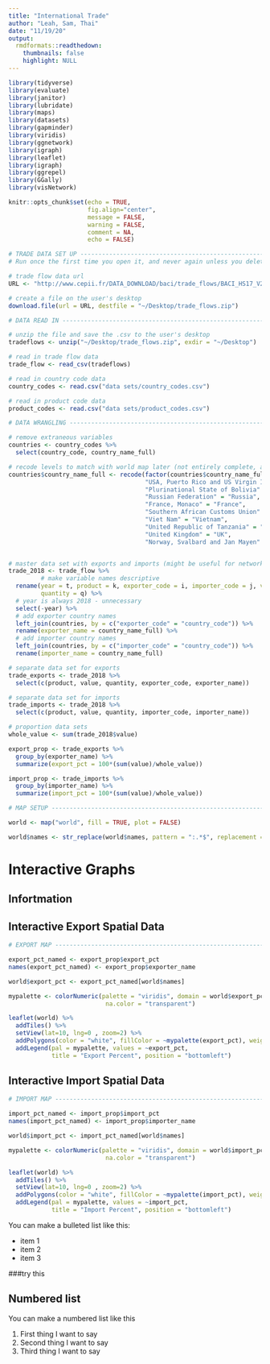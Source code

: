 ```yaml
---
title: "International Trade"
author: "Leah, Sam, Thai"
date: "11/19/20"
output:
  rmdformats::readthedown:
    thumbnails: false
    highlight: NULL
---
```


```r
library(tidyverse)
library(evaluate)
library(janitor)
library(lubridate)
library(maps)
library(datasets)
library(gapminder)
library(viridis)
library(ggnetwork)
library(igraph)
library(leaflet)
library(igraph)
library(ggrepel)
library(GGally)
library(visNetwork)

knitr::opts_chunk$set(echo = TRUE, 
                      fig.align="center", 
                      message = FALSE, 
                      warning = FALSE, 
                      comment = NA, 
                      echo = FALSE)
```



```r
# TRADE DATA SET UP ----------------------------------------------------------------------
# Run once the first time you open it, and never again unless you delete the files

# trade flow data url
URL <- "http://www.cepii.fr/DATA_DOWNLOAD/baci/trade_flows/BACI_HS17_V202001.zip"

# create a file on the user's desktop 
download.file(url = URL, destfile = "~/Desktop/trade_flows.zip")
```

```r
# DATA READ IN ---------------------------------------------------------------------------

# unzip the file and save the .csv to the user's desktop
tradeflows <- unzip("~/Desktop/trade_flows.zip", exdir = "~/Desktop")

# read in trade flow data 
trade_flow <- read_csv(tradeflows)

# read in country code data 
country_codes <- read.csv("data sets/country_codes.csv")

# read in product code data 
product_codes <- read.csv("data sets/product_codes.csv")
```


```r
# DATA WRANGLING -------------------------------------------------------------------------

# remove extraneous variables 
countries <- country_codes %>%
  select(country_code, country_name_full) 

# recode levels to match with world map later (not entirely complete, add more if noticed)
countries$country_name_full <- recode(factor(countries$country_name_full), 
                                      "USA, Puerto Rico and US Virgin Islands" = "USA", 
                                      "Plurinational State of Bolivia" = "Bolivia", 
                                      "Russian Federation" = "Russia", 
                                      "France, Monaco" = "France",
                                      "Southern African Customs Union" = "South Africa", 
                                      "Viet Nam" = "Vietnam", 
                                      "United Republic of Tanzania" = "Tanzania", 
                                      "United Kingdom" = "UK", 
                                      "Norway, Svalbard and Jan Mayen" = "Norway")


# master data set with exports and imports (might be useful for networks)
trade_2018 <- trade_flow %>%
         # make variable names descriptive
  rename(year = t, product = k, exporter_code = i, importer_code = j, value = v, 
         quantity = q) %>%
  # year is always 2018 - unnecessary 
  select(-year) %>%
  # add exporter country names 
  left_join(countries, by = c("exporter_code" = "country_code")) %>%
  rename(exporter_name = country_name_full) %>%
  # add importer country names 
  left_join(countries, by = c("importer_code" = "country_code")) %>%
  rename(importer_name = country_name_full)

# separate data set for exports 
trade_exports <- trade_2018 %>%
  select(c(product, value, quantity, exporter_code, exporter_name))

# separate data set for imports 
trade_imports <- trade_2018 %>%
  select(c(product, value, quantity, importer_code, importer_name))

# proportion data sets 
whole_value <- sum(trade_2018$value)

export_prop <- trade_exports %>%
  group_by(exporter_name) %>%
  summarize(export_pct = 100*(sum(value)/whole_value))

import_prop <- trade_imports %>%
  group_by(importer_name) %>%
  summarize(import_pct = 100*(sum(value)/whole_value))
```

```r
# MAP SETUP ------------------------------------------------------------------------------

world <- map("world", fill = TRUE, plot = FALSE)

world$names <- str_replace(world$names, pattern = ":.*$", replacement = "")
```




# Interactive Graphs {.tabset .tabset-fade .tabset-pills}

## Infortmation


## Interactive Export Spatial Data

```r
# EXPORT MAP -----------------------------------------------------------------------------

export_pct_named <- export_prop$export_pct
names(export_pct_named) <- export_prop$exporter_name

world$export_pct <- export_pct_named[world$names]

mypalette <- colorNumeric(palette = "viridis", domain = world$export_pct, 
                           na.color = "transparent")

leaflet(world) %>%
  addTiles() %>%
  setView(lat=10, lng=0 , zoom=2) %>%
  addPolygons(color = "white", fillColor = ~mypalette(export_pct), weight = 1) %>%
  addLegend(pal = mypalette, values = ~export_pct, 
            title = "Export Percent", position = "bottomleft")
```

## Interactive Import Spatial Data

```r
# IMPORT MAP -----------------------------------------------------------------------------

import_pct_named <- import_prop$import_pct
names(import_pct_named) <- import_prop$importer_name

world$import_pct <- import_pct_named[world$names]

mypalette <- colorNumeric(palette = "viridis", domain = world$import_pct, 
                           na.color = "transparent")

leaflet(world) %>%
  addTiles() %>%
  setView(lat=10, lng=0 , zoom=2) %>%
  addPolygons(color = "white", fillColor = ~mypalette(import_pct), weight = 1) %>%
  addLegend(pal = mypalette, values = ~import_pct, 
            title = "Import Percent", position = "bottomleft")
```




You can make a bulleted list like this:

- item 1
- item 2
- item 3

###try this


## Numbered list

You can make a numbered list like this

1. First thing I want to say
2. Second thing I want to say
3. Third thing I want to say

